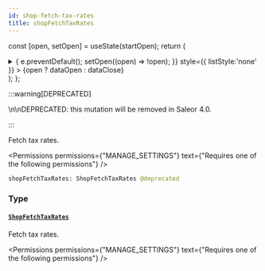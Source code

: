 ```yaml
---
id: shop-fetch-tax-rates
title: shopFetchTaxRates
---
```






const [open, setOpen] = useState(startOpen);
return (
<details {...(open ? { open: true } : {})} className="details" style={{ border:'none', boxShadow:'none', background:'var(--ifm-background-color)' }}>
<summary
onClick={(e) => {
e.preventDefault();
setOpen((open) => !open);
}}
style={{ listStyle:'none' }} >
{open ? dataOpen : dataClose}
</summary>
{open && children}
</details>
);
};

:::warning[DEPRECATED]

\n\nDEPRECATED: this mutation will be removed in Saleor 4.0.

:::

Fetch tax rates.


<Permissions permissions={"MANAGE_SETTINGS"} text={"Requires one of the following permissions"} />


```graphql
shopFetchTaxRates: ShopFetchTaxRates @deprecated
```

### Type

#### [`ShopFetchTaxRates`](../../../api-reference/shop/objects/shop-fetch-tax-rates.mdx) <Badge class="badge badge--secondary" text="object"/> <Badge class="badge badge--secondary" text="shop"/>

Fetch tax rates.


<Permissions permissions={"MANAGE_SETTINGS"} text={"Requires one of the following permissions"} />


